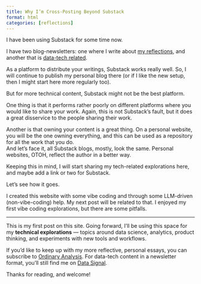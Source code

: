 ```yaml
---
title: Why I’m Cross-Posting Beyond Substack
format: html
categories: [reflections]
---
```

I have been using Substack for some time now.  

I have two blog-newsletters: one where I write about [my reflections](https://ordinaryanalysis.substack.com/), and another that is [data-tech related](https://datasignal.substack.com/).  

As a platform to distribute your writings, Substack works really well. So, I will continue to publish my personal blog there (or if I like the new setup, then I might start here more regularly too).  

But for more technical content, Substack might not be the best platform.  

One thing is that it performs rather poorly on different platforms where you would like to share your work. Again, this is not Substack's fault, but it does a great disservice to the people sharing their work.  

Another is that owning your content is a great thing. On a personal website, you will be the one owning everything, and this can be used as a repository for all the work that you do.  
And let's face it, all Substack blogs, mostly, look the same. Personal websites, OTOH, reflect the author in a better way.  

Keeping this in mind, I will start sharing my tech-related explorations here, and maybe add a link or two for Substack.  

Let's see how it goes.  

I created this website with some vibe coding and through some LLM-driven (non-vibe-coding) help. My next post will be related to that. I enjoyed my first vibe coding explorations, but there are some pitfalls.  

---

This is my first post on this site. Going forward, I’ll be using this space for my **technical explorations** — topics around data science, analytics, product thinking, and experiments with new tools and workflows.  

If you’d like to keep up with my more reflective, personal essays, you can subscribe to [Ordinary Analysis](https://ordinaryanalysis.substack.com/). For data-tech content in a newsletter format, you’ll still find me on [Data Signal](https://datasignal.substack.com/).  

Thanks for reading, and welcome!  
